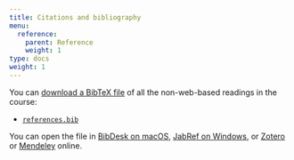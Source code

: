 ```yaml
---
title: Citations and bibliography
menu:
  reference:
    parent: Reference
    weight: 1
type: docs
weight: 1
---
```


You can [download a BibTeX file](/bib/references.bib) of all the non-web-based readings in the course:

- [<i class="fas fa-book"></i> `references.bib`](/bib/references.bib)

You can open the file in [BibDesk on macOS](http://bibdesk.sourceforge.net/), [JabRef on Windows](http://www.jabref.org/), or [Zotero](https://www.zotero.org/) or [Mendeley](https://www.mendeley.com/) online.
